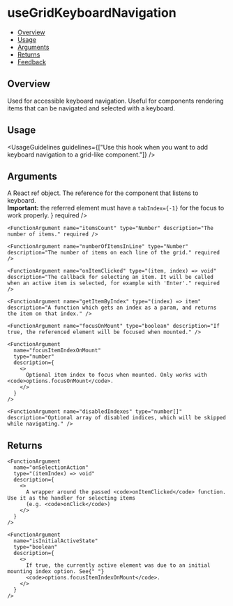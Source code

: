 
<Meta of={UseGridKeyboardNavigationStories} />

# useGridKeyboardNavigation

*   [Overview](#overview)
*   [Usage](#usage)
*   [Arguments](#arguments)
*   [Returns](#returns)
*   [Feedback](#feedback)

## Overview

Used for accessible keyboard navigation. Useful for components rendering items that can be navigated and selected with a keyboard.



<Canvas>
  <Story of={UseGridKeyboardNavigationStories.Overview} />
</Canvas>

## Usage

<UsageGuidelines guidelines={["Use this hook when you want to add keyboard navigation to a grid-like component."]} />

## Arguments

<FunctionArguments>
  <FunctionArgument name="options" type="Object">
    <FunctionArgument
      name="ref"
      type="React.MutableRefObject<HTMLElement>"
      description={
        <>
          A React
          <Link href="https://react.dev/reference/react/useRef">
            ref
          </Link>
          object. The reference for the component that listens to keyboard. <br />
          <b>Important:</b> the referred element must have a <code>tabIndex={-1}</code> for the focus to work properly.
        </>
      }
      required
    />

    <FunctionArgument name="itemsCount" type="Number" description="The number of items." required />

    <FunctionArgument name="numberOfItemsInLine" type="Number" description="The number of items on each line of the grid." required />

    <FunctionArgument name="onItemClicked" type="(item, index) => void" description="The callback for selecting an item. It will be called when an active item is selected, for example with 'Enter'." required />

    <FunctionArgument name="getItemByIndex" type="(index) => item" description="A function which gets an index as a param, and returns the item on that index." />

    <FunctionArgument name="focusOnMount" type="boolean" description="If true, the referenced element will be focused when mounted." />

    <FunctionArgument
      name="focusItemIndexOnMount"
      type="number"
      description={
        <>
          Optional item index to focus when mounted. Only works with <code>options.focusOnMount</code>.
        </>
      }
    />

    <FunctionArgument name="disabledIndexes" type="number[]" description="Optional array of disabled indices, which will be skipped while navigating." />
  </FunctionArgument>
</FunctionArguments>

## Returns

<FunctionArguments>
  <FunctionArgument name="result" type="Object">
    <FunctionArgument name="activeIndex" type="number" description="The index of the currently active item." />

    <FunctionArgument
      name="onSelectionAction"
      type="(itemIndex) => void"
      description={
        <>
          A wrapper around the passed <code>onItemClicked</code> function. Use it as the handler for selecting items
          (e.g. <code>onClick</code>)
        </>
      }
    />

    <FunctionArgument
      name="isInitialActiveState"
      type="boolean"
      description={
        <>
          If true, the currently active element was due to an initial mounting index option. See{" "}
          <code>options.focusItemIndexOnMount</code>.
        </>
      }
    />
  </FunctionArgument>
</FunctionArguments>
